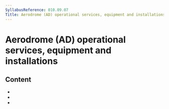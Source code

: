 ```yaml
---
SyllabusReference: 010.09.07
Title: Aerodrome (AD) operational services, equipment and installations
---
```


# Aerodrome (AD) operational services, equipment and installations

## Content

- <Link href="010.09.07.01" />
- <Link href="010.09.07.02" />
- <Link href="010.09.07.03" />
